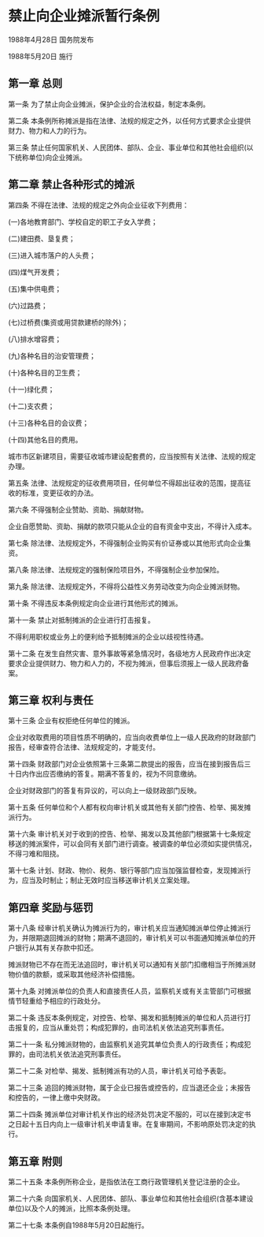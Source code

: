 # 禁止向企业摊派暂行条例

1988年4月28日 国务院发布　

1988年5月20日 施行

  

## 第一章 总则

第一条 为了禁止向企业摊派，保护企业的合法权益，制定本条例。

第二条 本条例所称摊派是指在法律、法规的规定之外，以任何方式要求企业提供财力、物力和人力的行为。

第三条 禁止任何国家机关、人民团体、部队、企业、事业单位和其他社会组织(以下统称单位)向企业摊派。

## 第二章 禁止各种形式的摊派

第四条 不得在法律、法规的规定之外向企业征收下列费用：

(一)各地教育部门、学校自定的职工子女入学费；

(二)建田费、垦复费；

(三)进入城市落户的人头费；

(四)煤气开发费；

(五)集中供电费；

(六)过路费；

(七)过桥费(集资或用贷款建桥的除外)；

(八)排水增容费；

(九)各种名目的治安管理费；

(十)各种名目的卫生费；

(十一)绿化费；

(十二)支农费；

(十三)各种名目的会议费；

(十四)其他名目的费用。

城市市区新建项目，需要征收城市建设配套费的，应当按照有关法律、法规的规定办理。

第五条 法律、法规规定的征收费用项目，任何单位不得超出征收的范围，提高征收的标准，变更征收的办法。

第六条 不得强制企业赞助、资助、捐献财物。

企业自愿赞助、资助、捐献的款项只能从企业的自有资金中支出，不得计入成本。

第七条 除法律、法规规定外，不得强制企业购买有价证券或以其他形式向企业集资。

第八条 除法律、法规规定的强制保险项目外，不得强制企业参加保险。

第九条 除法律、法规规定外，不得将公益性义务劳动改变为向企业摊派财物。

第十条 不得违反本条例规定向企业进行其他形式的摊派。

第十一条 禁止对抵制摊派的企业进行打击报复。

不得利用职权或业务上的便利给予抵制摊派的企业以歧视性待遇。

第十二条 在发生自然灾害、意外事故等紧急情况时，各级地方人民政府作出决定要求企业提供财力、物力和人力的，不视为摊派，但事后须报上一级人民政府备案。

## 第三章 权利与责任

第十三条 企业有权拒绝任何单位的摊派。

企业对收取费用的项目性质不明确的，应当向收费单位上一级人民政府的财政部门报告，经审查符合法律、法规规定的，才能支付。

第十四条 财政部门对企业依照第十三条第二款提出的报告，应当在接到报告后三十日内作出应否缴纳的答复。期满不答复的，视为不同意缴纳。

企业对财政部门的答复有异议的，可以向上一级财政部门反映。

第十五条 任何单位和个人都有权向审计机关或其他有关部门控告、检举、揭发摊派行为。

第十六条 审计机关对于收到的控告、检举、揭发以及其他部门根据第十七条规定移送的摊派案件，可以会同有关部门进行调查。被调查的单位必须如实提供情况，不得刁难和阻挠。

第十七条 计划、财政、物价、税务、银行等部门应当加强监督检查，发现摊派行为，应当及时制止；制止无效时应当移送审计机关立案处理。

## 第四章 奖励与惩罚

第十八条 经审计机关确认为摊派行为的，审计机关应当通知摊派单位停止摊派行为，并限期退回摊派的财物；期满不退回的，审计机关可以书面通知摊派单位的开户银行从其有关存款中扣还。

摊派财物已不存在而无法追回时，审计机关可以通知有关部门扣缴相当于所摊派财物价值的款额，或采取其他经济补偿措施。

第十九条 对摊派单位的负责人和直接责任人员，监察机关或有关主管部门可根据情节轻重给予相应的行政处分。

第二十条 违反本条例规定，对控告、检举、揭发和抵制摊派的单位和人员进行打击报复的，应当从重处罚；构成犯罪的，由司法机关依法追究刑事责任。

第二十一条 私分摊派财物的，由监察机关追究其单位负责人的行政责任；构成犯罪的，由司法机关依法追究刑事责任。

第二十二条 对检举、揭发、抵制摊派有功的人员，审计机关可给予表彰。

第二十三条 追回的摊派财物，属于企业已报告或控告的，应当退还企业；未报告和控告的，一律上缴中央财政。

第二十四条 摊派单位对审计机关作出的经济处罚决定不服的，可以在接到决定书之日起十五日内向上一级审计机关申请复审。在复审期间，不影响原处罚决定的执行。

## 第五章 附则

第二十五条 本条例所称企业，是指依法在工商行政管理机关登记注册的企业。

第二十六条 向国家机关、人民团体、部队、事业单位和其他社会组织(含基本建设单位)以及个人的摊派，比照本条例处理。

第二十七条 本条例自1988年5月20日起施行。